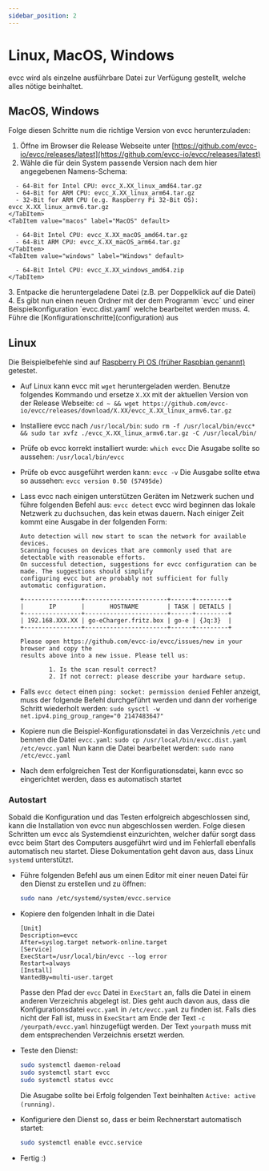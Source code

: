 ```yaml
---
sidebar_position: 2
---
```



# Linux, MacOS, Windows

evcc wird als einzelne ausführbare Datei zur Verfügung gestellt, welche alles nötige beinhaltet.

## MacOS, Windows

Folge diesen Schritte num die richtige Version von evcc herunterzuladen:

1. Öffne im Browser die Release Webseite unter [https://github.com/evcc-io/evcc/releases/latest](https://github.com/evcc-io/evcc/releases/latest)
2. Wähle die für dein System passende Version nach dem hier angegebenen Namens-Schema: 

  <Tabs>
    <TabItem value="linux" label="Linux" default>

      - 64-Bit for Intel CPU: evcc_X.XX_linux_amd64.tar.gz
      - 64-Bit for ARM CPU: evcc_X.XX_linux_arm64.tar.gz
      - 32-Bit for ARM CPU (e.g. Raspberry Pi 32-Bit OS): evcc_X.XX_linux_armv6.tar.gz
    </TabItem>
    <TabItem value="macos" label="MacOS" default>

      - 64-Bit Intel CPU: evcc_X.XX_macOS_amd64.tar.gz
      - 64-Bit ARM CPU: evcc_X.XX_macOS_arm64.tar.gz
    </TabItem>
    <TabItem value="windows" label="Windows" default>

      - 64-Bit Intel CPU: evcc_X.XX_windows_amd64.zip
    </TabItem>
  </Tabs>
3. Entpacke die heruntergeladene Datei (z.B. per Doppelklick auf die Datei)
4. Es gibt nun einen neuen Ordner mit der dem Programm `evcc` und einer Beispielkonfiguration `evcc.dist.yaml` welche bearbeitet werden muss.
4. Führe die [Konfigurationschritte](configuration) aus

## Linux

Die Beispielbefehle sind auf [Raspberry Pi OS (früher Raspbian genannt)](https://www.raspberrypi.org/software/) getestet.

- Auf Linux kann evcc mit `wget` heruntergeladen werden.
  Benutze folgendes Kommando und ersetze `X.XX` mit der aktuellen Version von der Release Webseite:
  `cd ~ && wget https://github.com/evcc-io/evcc/releases/download/X.XX/evcc_X.XX_linux_armv6.tar.gz`
- Installiere evcc nach `/usr/local/bin`:
  `sudo rm -f /usr/local/bin/evcc* && sudo tar xvfz ./evcc_X.XX_linux_armv6.tar.gz -C /usr/local/bin/`
- Prüfe ob evcc korrekt installiert wurde:
  `which evcc`
  Die Asugabe sollte so aussehen: `/usr/local/bin/evcc`
- Prüfe ob evcc ausgeführt werden kann:
  `evcc -v`
  Die Ausgabe sollte etwa so aussehen: `evcc version 0.50 (57495de)`
- Lass evcc nach einigen unterstützen Geräten im Netzwerk suchen und führe folgenden Befehl aus:
  `evcc detect`
  evcc wird beginnen das lokale Netzwerk zu duchsuchen, das kein etwas dauern.
  Nach einiger Zeit kommt eine Ausgabe in der folgenden Form:

  ```
  Auto detection will now start to scan the network for available devices.
  Scanning focuses on devices that are commonly used that are detectable with reasonable efforts.
  On successful detection, suggestions for evcc configuration can be made. The suggestions should simplify
  configuring evcc but are probably not sufficient for fully automatic configuration.

  +----------------+-----------------------+------+---------+
  |       IP       |       HOSTNAME        | TASK | DETAILS |
  +----------------+-----------------------+------+---------+
  | 192.168.XXX.XX | go-eCharger.fritz.box | go-e | {Jq:3}  |
  +----------------+-----------------------+------+---------+

  Please open https://github.com/evcc-io/evcc/issues/new in your browser and copy the
  results above into a new issue. Please tell us:

          1. Is the scan result correct?
          2. If not correct: please describe your hardware setup.
  ```

- Falls `evcc detect` einen `ping: socket: permission denied` Fehler anzeigt, muss der folgende Befehl durchgeführt werden und dann der vorherige Schritt wiederholt werden:
  `sudo sysctl -w net.ipv4.ping_group_range="0 2147483647"`
- Kopiere nun die Beispiel-Konfigurationsdatei in das Verzeichnis `/etc` und bennen die Datei `evcc.yaml`:
  `sudo cp /usr/local/bin/evcc.dist.yaml /etc/evcc.yaml`
  Nun kann die Datei bearbeitet werden:
  `sudo nano /etc/evcc.yaml`
- Nach dem erfolgreichen Test der Konfigurationsdatei, kann evcc so eingerichtet werden, dass es automatisch startet

### Autostart

Sobald die Konfiguration und das Testen erfolgreich abgeschlossen sind, kann die Installation von evcc nun abgeschlossen werden. Folge diesen Schritten um evcc als Systemdienst einzurichten, welcher dafür sorgt dass evcc beim Start des Computers ausgeführt wird und im Fehlerfall ebenfalls automatisch neu startet. Diese Dokumentation geht davon aus, dass Linux `systemd` unterstützt.

- Führe folgenden Befehl aus um einen Editor mit einer neuen Datei für den Dienst zu erstellen und zu öffnen:

  ```sh
  sudo nano /etc/systemd/system/evcc.service
  ```

- Kopiere den folgenden Inhalt in die Datei

  ```
  [Unit]
  Description=evcc
  After=syslog.target network-online.target
  [Service]
  ExecStart=/usr/local/bin/evcc --log error
  Restart=always
  [Install]
  WantedBy=multi-user.target
  ```

  Passe den Pfad der `evcc` Datei in `ExecStart` an, falls die Datei in einem anderen Verzeichnis abgelegt ist.
  Dies geht auch davon aus, dass die Konfigurationsdatei `evcc.yaml` in `/etc/evcc.yaml` zu finden ist. Falls dies nicht der Fall ist, muss in `ExecStart` am Ende der Text `-c /yourpath/evcc.yaml` hinzugefügt werden. Der Text `yourpath` muss mit dem entsprechenden Verzeichnis ersetzt werden.

- Teste den Dienst:

  ```sh
  sudo systemctl daemon-reload
  sudo systemctl start evcc
  sudo systemctl status evcc
  ```

  Die Asugabe sollte  bei Erfolg folgenden Text beinhalten `Active: active (running)`.

- Konfiguriere den Dienst so, dass er beim Rechnerstart automatisch startet:

  ```sh
  sudo systemctl enable evcc.service
  ```

- Fertig :)
